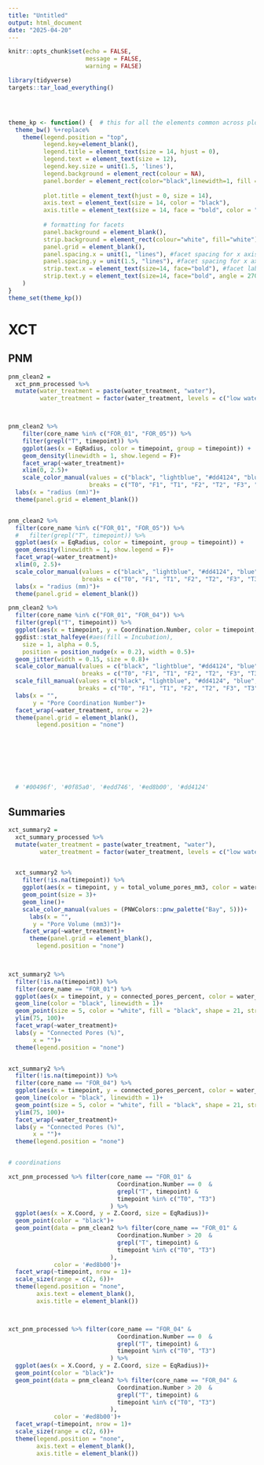 ```yaml
---
title: "Untitled"
output: html_document
date: "2025-04-20"
---
```


```r
knitr::opts_chunk$set(echo = FALSE,
                      message = FALSE,
                      warning = FALSE)
```

```r
library(tidyverse)
targets::tar_load_everything()




theme_kp <- function() {  # this for all the elements common across plots
  theme_bw() %+replace%
    theme(legend.position = "top",
          legend.key=element_blank(),
          legend.title = element_text(size = 14, hjust = 0),
          legend.text = element_text(size = 12),
          legend.key.size = unit(1.5, 'lines'),
          legend.background = element_rect(colour = NA),
          panel.border = element_rect(color="black",linewidth=1, fill = NA),
          
          plot.title = element_text(hjust = 0, size = 14),
          axis.text = element_text(size = 14, color = "black"),
          axis.title = element_text(size = 14, face = "bold", color = "black"),
          
          # formatting for facets
          panel.background = element_blank(),
          strip.background = element_rect(colour="white", fill="white"), #facet formatting
          panel.grid = element_blank(),
          panel.spacing.x = unit(1, "lines"), #facet spacing for x axis
          panel.spacing.y = unit(1.5, "lines"), #facet spacing for x axis
          strip.text.x = element_text(size=14, face="bold"), #facet labels
          strip.text.y = element_text(size=14, face="bold", angle = 270) #facet labels
    )
}
theme_set(theme_kp())

```


# XCT

## PNM

```r
  
pnm_clean2 = 
  xct_pnm_processed %>% 
  mutate(water_treatment = paste(water_treatment, "water"),
         water_treatment = factor(water_treatment, levels = c("low water", "high water")))



pnm_clean2 %>% 
    filter(core_name %in% c("FOR_01", "FOR_05")) %>% 
    filter(grepl("T", timepoint)) %>% 
    ggplot(aes(x = EqRadius, color = timepoint, group = timepoint)) +
    geom_density(linewidth = 1, show.legend = F)+
    facet_wrap(~water_treatment)+
    xlim(0, 2.5)+
    scale_color_manual(values = c("black", "lightblue", "#dd4124", "blue", "darkred", "darkblue", "orange"),
                       breaks = c("T0", "F1", "T1", "F2", "T2", "F3", "T3"))+
  labs(x = "radius (mm)")+
  theme(panel.grid = element_blank())


pnm_clean2 %>% 
  filter(core_name %in% c("FOR_01", "FOR_05")) %>% 
  #   filter(grepl("T", timepoint)) %>% 
  ggplot(aes(x = EqRadius, color = timepoint, group = timepoint)) +
  geom_density(linewidth = 1, show.legend = F)+
  facet_wrap(~water_treatment)+
  xlim(0, 2.5)+
  scale_color_manual(values = c("black", "lightblue", "#dd4124", "blue", "darkred", "darkblue", "orange"),
                     breaks = c("T0", "F1", "T1", "F2", "T2", "F3", "T3"))+
  labs(x = "radius (mm)")+
  theme(panel.grid = element_blank())
```

```r

pnm_clean2 %>% 
  filter(core_name %in% c("FOR_01", "FOR_04")) %>% 
  filter(grepl("T", timepoint)) %>% 
  ggplot(aes(x = timepoint, y = Coordination.Number, color = timepoint, group = timepoint, fill = timepoint)) +
  ggdist::stat_halfeye(#aes(fill = Incubation), 
    size = 1, alpha = 0.5,
    position = position_nudge(x = 0.2), width = 0.5)+
  geom_jitter(width = 0.15, size = 0.8)+
  scale_color_manual(values = c("black", "lightblue", "#dd4124", "blue", "darkred", "darkblue", "orange"),
                     breaks = c("T0", "F1", "T1", "F2", "T2", "F3", "T3"))+
  scale_fill_manual(values = c("black", "lightblue", "#dd4124", "blue", "darkred", "darkblue", "orange"),
                    breaks = c("T0", "F1", "T1", "F2", "T2", "F3", "T3"))+
  labs(x = "", 
       y = "Pore Coordination Number")+
  facet_wrap(~water_treatment, nrow = 2)+
  theme(panel.grid = element_blank(),
        legend.position = "none")








  # '#00496f', '#0f85a0', '#edd746', '#ed8b00', '#dd4124'

```

## Summaries

```r

xct_summary2 = 
  xct_summary_processed %>% 
  mutate(water_treatment = paste(water_treatment, "water"),
         water_treatment = factor(water_treatment, levels = c("low water", "high water")))


  xct_summary2 %>% 
    filter(!is.na(timepoint)) %>% 
    ggplot(aes(x = timepoint, y = total_volume_pores_mm3, color = water_treatment, group = core_name))+
    geom_point(size = 3)+
    geom_line()+
    scale_color_manual(values = (PNWColors::pnw_palette("Bay", 5)))+
      labs(x = "", 
       y = "Pore Volume (mm3)")+
    facet_wrap(~water_treatment)+
      theme(panel.grid = element_blank(),
        legend.position = "none")

  
```

```r

xct_summary2 %>% 
  filter(!is.na(timepoint)) %>% 
  filter(core_name == "FOR_01") %>% 
  ggplot(aes(x = timepoint, y = connected_pores_percent, color = water_treatment, group = core_name))+
  geom_line(color = "black", linewidth = 1)+
  geom_point(size = 5, color = "white", fill = "black", shape = 21, stroke = 2)+
  ylim(75, 100)+
  facet_wrap(~water_treatment)+
  labs(y = "Connected Pores (%)",
       x = "")+
  theme(legend.position = "none")


xct_summary2 %>% 
  filter(!is.na(timepoint)) %>% 
  filter(core_name == "FOR_04") %>% 
  ggplot(aes(x = timepoint, y = connected_pores_percent, color = water_treatment, group = core_name))+
  geom_line(color = "black", linewidth = 1)+
  geom_point(size = 5, color = "white", fill = "black", shape = 21, stroke = 2)+
  ylim(75, 100)+
  facet_wrap(~water_treatment)+
  labs(y = "Connected Pores (%)",
       x = "")+
  theme(legend.position = "none")



```

```r
# coordinations

xct_pnm_processed %>% filter(core_name == "FOR_01" & 
                               Coordination.Number == 0  & 
                               grepl("T", timepoint) &
                               timepoint %in% c("T0", "T3")
                             ) %>% 
  ggplot(aes(x = X.Coord, y = Z.Coord, size = EqRadius))+
  geom_point(color = "black")+
  geom_point(data = pnm_clean2 %>% filter(core_name == "FOR_01" & 
                               Coordination.Number > 20  & 
                               grepl("T", timepoint) &
                               timepoint %in% c("T0", "T3")
                             ),
             color = '#ed8b00')+
  facet_wrap(~timepoint, nrow = 1)+
  scale_size(range = c(2, 6))+
  theme(legend.position = "none",
        axis.text = element_blank(),
        axis.title = element_blank())



xct_pnm_processed %>% filter(core_name == "FOR_04" & 
                               Coordination.Number == 0  & 
                               grepl("T", timepoint) &
                               timepoint %in% c("T0", "T3")
                             ) %>% 
  ggplot(aes(x = X.Coord, y = Z.Coord, size = EqRadius))+
  geom_point(color = "black")+
  geom_point(data = pnm_clean2 %>% filter(core_name == "FOR_04" & 
                               Coordination.Number > 20  & 
                               grepl("T", timepoint) &
                               timepoint %in% c("T0", "T3")
                             ),
             color = '#ed8b00')+
  facet_wrap(~timepoint, nrow = 1)+
  scale_size(range = c(2, 6))+
  theme(legend.position = "none",
        axis.text = element_blank(),
        axis.title = element_blank())

  


```


